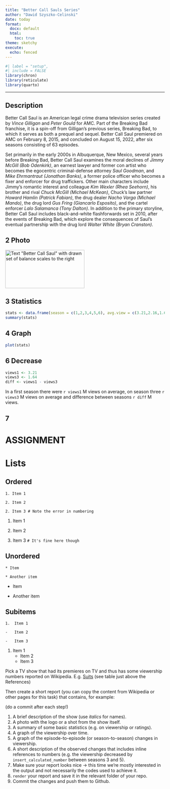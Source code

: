 ---
title: "Better Call Sauls Series"
author: "Dawid Szyszko-Celinski"
date: today
format: 
  docx: default
  html: 
    toc: true
theme: sketchy
execute:
  echo: fenced
---

```{r}
#| label = "setup",
#| include = FALSE
library(chron)
library(reticulate)
library(quarto)
```

------------------------------------------------------------------------

## Description

Better Call Saul is an American legal crime drama television series created by *Vince Gilligan* and *Peter Gould* for AMC. Part of the Breaking Bad franchise, it is a spin-off from Gilligan's previous series, Breaking Bad, to which it serves as both a prequel and sequel. Better Call Saul premiered on AMC on February 8, 2015, and concluded on August 15, 2022, after six seasons consisting of 63 episodes.

Set primarily in the early 2000s in Albuquerque, New Mexico, several years before Breaking Bad, Better Call Saul examines the moral declines of *Jimmy McGill (Bob Odenkirk)*, an earnest lawyer and former con artist who becomes the egocentric criminal-defense attorney *Saul Goodman*, and *Mike Ehrmantraut (Jonathan Banks)*, a former police officer who becomes a fixer and enforcer for drug traffickers. Other main characters include Jimmy's romantic interest and colleague *Kim Wexler (Rhea Seehorn)*, his brother and rival *Chuck McGill (Michael McKean)*, Chuck's law partner *Howard Hamlin (Patrick Fabian)*, the drug dealer *Nacho Varga (Michael Mando)*, the drug lord *Gus Fring (Giancarlo Esposito)*, and the cartel enforcer *Lalo Salamanca (Tony Dalton)*. In addition to the primary storyline, Better Call Saul includes black-and-white flashforwards set in 2010, after the events of Breaking Bad, which explore the consequences of Saul's eventual partnership with the drug lord *Walter White (Bryan Cranston)*.

## 2 Photo

<img src="//upload.wikimedia.org/wikipedia/en/thumb/8/8a/Better_Call_Saul_logo.svg/250px-Better_Call_Saul_logo.svg.png" alt="Text &quot;Better Call Saul&quot; with drawn set of balance scales to the right" decoding="async" width="250" height="121" srcset="//upload.wikimedia.org/wikipedia/en/thumb/8/8a/Better_Call_Saul_logo.svg/375px-Better_Call_Saul_logo.svg.png 1.5x, //upload.wikimedia.org/wikipedia/en/thumb/8/8a/Better_Call_Saul_logo.svg/500px-Better_Call_Saul_logo.svg.png 2x" data-file-width="400" data-file-height="194"/>

## 3 Statistics

```{r}

stats <- data.frame(season = c(1,2,3,4,5,6), avg.view = c(3.21,2.16,1.64,1.49,1.37,1.27))
summary(stats)

```

## 4 Graph

```{r}

plot(stats)

```

## 6 Decrease

```{r}
views1 <- 3.21
views3 <- 1.64
diff <- views1 - views3
```

In a first season there were `r views1` M views on average, on season three `r views3` M views on average and difference between seasons `r diff` M views.

## 7

# ASSIGNMENT

# Lists

::: {.panel-tabset}


## Ordered

`1. Item 1`

`2. Item 2`

`2. Item 3 # Note the error in numbering`

1.  Item 1

2.  Item 2

3.  Item 3 `# It's fine here though`

## Unordered

`* Item`

`* Another item`

-   Item

-   Another item

## Subitems

`1.  Item 1`

`-   Item 2`

`-   Item 3`

1.  Item 1
    -   Item 2
    -   Item 3
    
:::

Pick a TV show that had its premieres on TV and thus has some viewership numbers reported on Wikipedia. E.g. [Suits](https://en.wikipedia.org/wiki/List_of_Suits_episodes) (see table just above the References)

Then create a short report (you can copy the content from Wikipedia or other pages for this task) that contains, for example:

(do a commit after each step!)

1.  A brief description of the show (use *italics* for names).
2.  A photo with the logo or a shot from the show itself.
3.  A summary of some basic statistics (e.g. on viewership or ratings).
4.  A graph of the viewership over time.
5.  A graph of the episode-to-episode (or season-to-season) changes in viewership.
6.  A short description of the observed changes that includes inline references to numbers (e.g. the viewership decreased by `insert_calculated_number` between seasons 3 and 5).
7.  Make sure your report looks nice -> this time we're mostly interested in the output and not necessarily the codes used to achieve it.
8.  `render` your report and save it in the relevant folder of your repo.
9.  Commit the changes and push them to Github.
